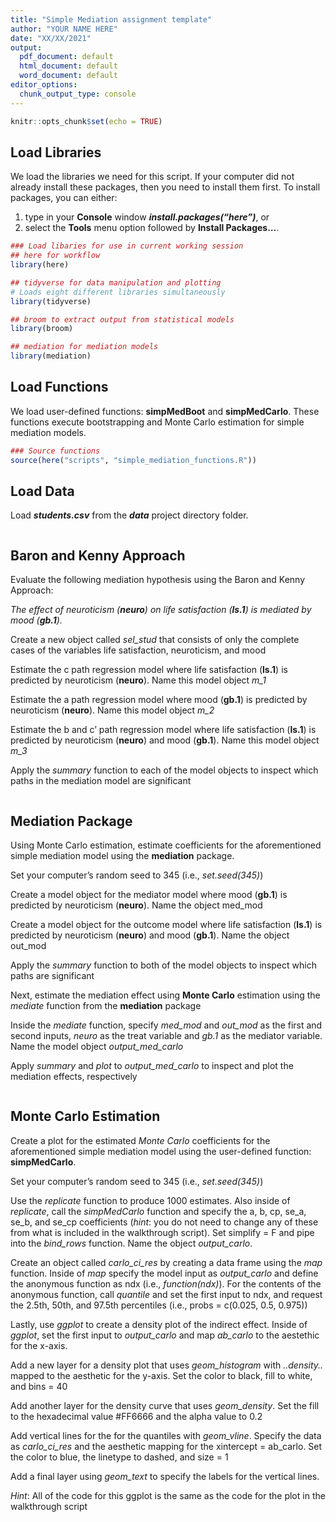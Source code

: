 ---
title: "Simple Mediation assignment template"
author: "YOUR NAME HERE"
date: "XX/XX/2021"
output:
  pdf_document: default
  html_document: default
  word_document: default
editor_options:
  chunk_output_type: console
---

```{r setup, include=FALSE}
knitr::opts_chunk$set(echo = TRUE)
```

## Load Libraries

We load the libraries we need for this script.  If your computer did not already install these packages, then you need to install them first.  To install packages, you can either: 

1. type in your **Console** window _**install.packages("here")**_, or 
2. select the **Tools** menu option followed by **Install Packages...**.

```{r libraries, message=FALSE}
### Load libaries for use in current working session
## here for workflow
library(here)

## tidyverse for data manipulation and plotting
# Loads eight different libraries simultaneously
library(tidyverse)

## broom to extract output from statistical models
library(broom) 

## mediation for mediation models
library(mediation) 
```

## Load Functions

We load user-defined functions: **simpMedBoot** and **simpMedCarlo**.  These functions execute bootstrapping and Monte Carlo estimation for simple mediation models.

```{r functions}
### Source functions
source(here("scripts", "simple_mediation_functions.R"))
```

## Load Data

Load _**students.csv**_ from the _**data**_ project directory folder.

```{r data}

```

## Baron and Kenny Approach

Evaluate the following mediation hypothesis using the Baron and Kenny Approach:

_The effect of neuroticism (**neuro**) on life satisfaction (**ls.1**) is mediated by mood (**gb.1**)._

Create a new object called *sel_stud* that consists of only the complete cases of the variables life satisfaction, neuroticism, and mood

Estimate the c path regression model where life satisfaction (**ls.1**) is predicted by neuroticism (**neuro**).  Name this model object *m_1*

Estimate the a path regression model where mood (**gb.1**) is predicted by neuroticism (**neuro**).  Name this model object *m_2*

Estimate the b and c' path regression model where life satisfaction (**ls.1**) is predicted by neuroticism (**neuro**) and mood (**gb.1**).  Name this model object *m_3*

Apply the _summary_ function to each of the model objects to inspect which paths in the mediation model are significant

```{r baronKenny}

```

## Mediation Package

Using Monte Carlo estimation, estimate coefficients for the aforementioned simple mediation model using the **mediation** package.

Set your computer's random seed to 345 (i.e., *set.seed(345)*)

Create a model object for the mediator model where mood (**gb.1**) is predicted by neuroticism (**neuro**).  Name the object med_mod

Create a model object for the outcome model where life satisfaction (**ls.1**) is predicted by neuroticism (**neuro**) and mood (**gb.1**).  Name the object out_mod

Apply the _summary_ function to both of the model objects to inspect which paths are significant

Next, estimate the mediation effect using **Monte Carlo** estimation using the _mediate_ function from the **mediation** package

Inside the _mediate_ function, specify *med_mod* and *out_mod* as the first and second inputs, *neuro* as the treat variable and *gb.1* as the mediator variable. Name the model object *output_med_carlo* 

Apply _summary_ and _plot_ to *output_med_carlo* to inspect and plot the mediation effects, respectively

```{r mediation}

```

## Monte Carlo Estimation

Create a plot for the estimated _Monte Carlo_ coefficients for the aforementioned simple mediation model using the user-defined function: **simpMedCarlo**.

Set your computer's random seed to 345 (i.e., *set.seed(345)*)

Use the _replicate_ function to produce 1000 estimates.  Also inside of _replicate_, call the _simpMedCarlo_ function and specify the a, b, cp, se_a, se_b, and se_cp coefficients (*hint*: you do not need to change any of these from what is included in the walkthrough script).  Set simplify = F and pipe into the _bind_rows_ function.  Name the object *output_carlo*.

Create an object called *carlo_ci_res* by creating a data frame using the _map_ function.  Inside of _map_ specify the model input as *output_carlo* and define the anonymous function as ndx (i.e., *function(ndx)*).  For the contents of the anonymous function, call _quantile_ and set the first input to ndx, and request the 2.5th, 50th, and 97.5th percentiles (i.e., probs = c(0.025, 0.5, 0.975)) 

Lastly, use *ggplot* to create a density plot of the indirect effect.  Inside of *ggplot*, set the first input to *output_carlo* and map *ab_carlo* to the aestethic for the x-axis.  

Add a new layer for a density plot that uses _geom_histogram_ with *..density..* mapped to the aesthetic for the y-axis.  Set the color to black, fill to white, and bins = 40

Add another layer for the density curve that uses _geom_density_.  Set the fill to the hexadecimal value #FF6666 and the alpha value to 0.2

Add vertical lines for the for the quantiles with _geom_vline_.  Specify the data as *carlo_ci_res* and the aesthetic mapping for the xintercept = ab_carlo.  Set the color to blue, the linetype to dashed, and size = 1

Add a final layer using _geom_text_ to specify the labels for the vertical lines.

*Hint*: All of the code for this ggplot is the same as the code for the plot in the walkthrough script

```{r monteCarlo}

```